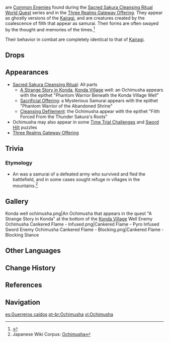 {{Terminology Infobox
|image        = <gallery>
Enemy Ochimusha Cankered Flame.png|Cankered Flame
Enemy Ochimusha Ensorcelled Thunder.png|Ensorcelled Thunder
</gallery>
|type         = Enemy Groups
|type2        = Other Human Factions
|type3        = Kairagi
}}
{{Lang|'''Ochimusha'''|ja=落武者|ja_rm=Ochimusha}} are [[Common Enemies]] found during the [[Sacred Sakura Cleansing Ritual]] [[World Quest]] series and in the [[Three Realms Gateway Offering]]. They appear as ghostly versions of the [[Kairagi]], and are creatures created by the coalescence of filth that appear as samurai. Their forms are often swayed by the thought and memories of the times.<ref>{{Ref/Quest|Yougou Cleansing}}</ref>

Their behavior in combat are completely identical to that of [[Kairagi]].

==Drops==
{{Drops Table|type=Kairagi}}

==Appearances==
* [[Sacred Sakura Cleansing Ritual]]: All parts
** [[A Strange Story in Konda]], [[Konda Village]] well: an Ochimusha appears with the epithet "Phantom Warrior Beneath the Konda Village Well"
** [[Sacrificial Offering]]: a Mysterious Samurai appears with the epithet "Phantom Warrior of the Abandoned Shrine"
** [[Cleansing Defilement]]: the Ochimusha appear with the epithet "Filth Forced From the Thunder Sakura's Roots"
* Ochimusha may also appear in some [[Time Trial Challenge]]s and [[Sword Hilt]] puzzles
* [[Three Realms Gateway Offering]]

==Trivia==
===Etymology===
* An {{Lang|{{w|ochimusha}}|ja={{Rubi|落|おち|武|む|者|しゃ}}|ja_rm=ochimusha|ja_tl=fallen warrior}} was a samurai of a defeated army who survived and fled the battlefield, and in some cases sought refuge in villages in the mountains.<ref>Japanese Wiki Corpus: [https://www.japanese-wiki-corpus.org/history/Ochimusha.html Ochimusha]</ref>

==Gallery==
<gallery>
Konda well ochimusha.png|An Ochimusha that appears in the quest "A Strange Story in Konda" at the bottom of the [[Konda Village]] Well
Enemy Ochimusha Cankered Flame - Infused.png|Cankered Flame - Pyro Infused Sword
Enemy Ochimusha Cankered Flame - Blocking.png|Cankered Flame - Blocking Stance
</gallery>

==Other Languages==
{{Other Languages
|en      = Ochimusha
|zhs     = 「落武者」
|zhs_rm  = "Luòwǔzhě"
|zht     = 「落武者」
|zht_rm  = "Luòwǔzhě"
|zh_tl   = 
|ja      = 「{{Rubi|落|おち|武|む|者|しゃ}}」
|ja_rm   = "Ochimusha"
|ja_tl   = Fallen Warrior
|ko      = 「낙무자」
|ko_rm   = "Nakmuja"
|ko_tl   = Runaway Samurai
|es      = Guerrero caído
|es_tl   = Fallen Warrior
|fr      = Ochimusha
|ru      = Отимуся
|th      = Ochimusha
|vi      = Ochimusha
|de      = „Ochimusha“
|de_tl   = "Ochimusha"
|id      = Ochimusha
|pt      = Guerreiro Caído
|pt_tl   = Fallen Warrior
|tr      = Ochimusha
|it      = Ochimusha
}}

==Change History==
{{Change History|2.0}}

==References==
{{Reflist}}

==Navigation==
{{Enemy Navbox|Special}}

[[es:Guerreros caídos]]
[[pt-br:Ochimusha]]
[[vi:Ochimusha]]